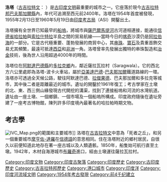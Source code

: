 {{Location map|India Gujarat|label=
|marksize=6|mark=Red_pog.svg
|lat_dir=N|lat_deg=22|lat_min=31|lat_sec=17
|lon_dir=E|lon_deg=72|lon_min=14|lon_sec=58
|position=left|width=300|float=right
|caption=古吉拉特邦洛塔的位置}}

'''洛塔'''（[[古吉拉特文|古吉拉特文]]：{{lang|hi|લોથલ}} {{IPA|loˑt̪ʰəl}}）是[[印度河流域文明|古印度文明]]最重要的城市之一。它座落於現今[[古吉拉特邦|古吉拉特邦]][[巴夫那加爾縣|巴夫那加爾縣]]內，年代可追溯至西元前2400年。洛塔在1954年首度被發現，1955年2月13日至1960年5月19日由[[印度考古局|印度考古局]]（ASI）開鑿出土。

洛塔擁有全世界已知最早的[[船塢|船塢]]，將城市與[[薩巴爾馬提河|薩巴爾馬提河]]古河道相連接，能通往[[信德省|信德省]][[哈拉帕_(巴基斯坦)|哈拉帕]]與[[索拉什特拉|索拉什特拉]]半島之間的貿易航線——當時今日的[[喀奇縣|喀奇]]沙漠仍是[[阿拉伯海|阿拉伯海]]的一部分。它是古代極重要、蓬勃發展的商貿中心，其[[串珠|串珠]]、[[寶石|寶石]]及貴重首飾交易尤其頻繁，最遠可抵達[[西亞|西亞]]和[[非洲|非洲]]一角。洛塔曾率先發展出獨特的串珠製造和[[冶金學|冶金]]技術，後為世人沿用超過4000年的時間。

洛塔位在[[阿默達巴德|阿默達巴德縣]]的[[多拉克|多拉克]][[鄉_(南亞)|鄉]]內，鄰近薩拉瓦拉村（Saragwala）。它的西北方六公里處即為洛塔-波卡火車站，屬於[[亞美達巴德|亞美達巴德]]-[[巴夫那加爾|巴夫那加爾]]鐵道路線的一環。洛塔亦可透過全天候公路，駛往阿默達巴德、[[拉傑果德|拉傑果德]]、巴夫那加爾和多拉克等城市，其中後二者是距離最近的城市。遺址的開鑿於1961年復工；考古學家在土墩的北、東、西三側山緣發現古代開挖的溝渠，找到了連接船塢和河流的水灣航道。遺址由一座土墩、一個鄉鎮、一個市場及一個船塢所構成。印度政府隨後在遺址旁建了一座考古博物館，陳列許多印度境內最著名的哈拉帕時期文物。

== 考古學 ==
[[Image:IVC_Map.png|thumb]]的範圍和主要城市]]
洛塔在[[古吉拉特文|古吉拉特文]]中意為「死者之丘」，和另一個重要城市[[摩亨佐-達羅|摩亨佐-達羅]]在[[信德語|信德語]]的意思相同。住在洛塔附近的鄉村居民，自很久以前便知道此地存在著一座古城以及人類遺骸。1850年，船隻始可航行直至土墩。1942年，木材自海港城市[[布羅奇|布羅奇]]進口，經由土墩運往薩拉瓦拉村。
{{Commonscat|Lothal}}
{{Coord|22|31|17|N|72|14|58|E|region:IN-GJ_type:landmark|display=title}}

[[Category:印度文物|Category:印度文物]]
[[Category:印度古聚落|Category:印度古聚落]]
[[Category:印度歷史|Category:印度歷史]]
[[Category:古印度歷史|Category:古印度歷史]]
[[Category:古吉拉特邦歷史|Category:古吉拉特邦歷史]]
[[Category:港口城市|Category:港口城市]]
[[Category:印度洋|Category:印度洋]]
[[Category:印度河流域文明|Category:印度河流域文明]]
[[Category:1954年考古發現|Category:1954年考古發現]]
[[Category:前4千纪建立|Category:前4千纪建立]]